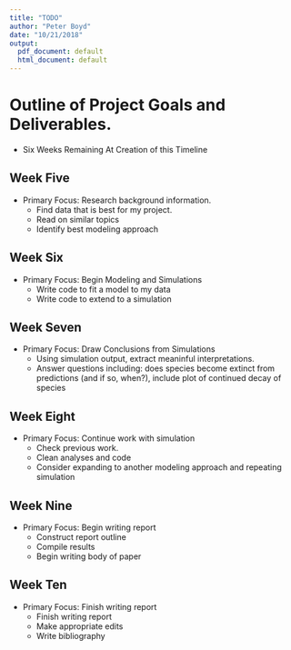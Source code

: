 ```yaml
---
title: "TODO"
author: "Peter Boyd"
date: "10/21/2018"
output:
  pdf_document: default
  html_document: default
---
```


# Outline of Project Goals and Deliverables. 

* Six Weeks Remaining At Creation of this Timeline

## Week Five

* Primary Focus: Research background information. 
    * Find data that is best for my project. 
    * Read on similar topics
    * Identify best modeling approach
    

## Week Six

* Primary Focus: Begin Modeling and Simulations
    * Write code to fit a model to my data
    * Write code to extend to a simulation

## Week Seven

* Primary Focus: Draw Conclusions from Simulations
    * Using simulation output, extract meaninful interpretations. 
    * Answer questions including: does species become extinct from predictions (and if so, when?), include plot of continued decay of species

## Week Eight

* Primary Focus: Continue work with simulation
    * Check previous work.
    * Clean analyses and code
    * Consider expanding to another modeling approach and repeating simulation
    
## Week Nine

* Primary Focus: Begin writing report
    * Construct report outline
    * Compile results
    * Begin writing body of paper

## Week Ten

* Primary Focus: Finish writing report
    * Finish writing report
    * Make appropriate edits
    * Write bibliography
    

